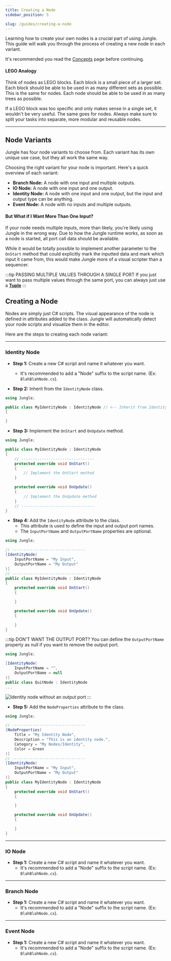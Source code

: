 ```yaml
---
title: Creating a Node
sidebar_position: 5

slug: /guides/creating-a-node
---
```


Learning how to create your own nodes is a crucial part of using Jungle.
This guide will walk you through the process of creating a new node in each variant.

It's recommended you read the [Concepts](/docs/concepts) page before continuing.

#### LEGO Analogy

Think of nodes as LEGO blocks. Each block is a small piece of a larger set. Each block should be able to be used in as
many different sets as possible. This is the same for nodes. Each node should be able to be used in as many trees as 
possible.

If a LEGO block was too specific and only makes sense in a single set, it wouldn't be very useful.
The same goes for nodes. Always make sure to split your tasks into separate, more modular and reusable nodes.

---
## Node Variants

Jungle has four node variants to choose from. Each variant has its own unique use case, but they all work the same way.

Choosing the right variant for your node is important. Here's a quick overview of each variant:
- **Branch Node:** A node with one input and multiple outputs.
- **IO Node:** A node with one input and one output.
- **Identity Node:** A node with one input and one output, but the input and output type can be anything.
- **Event Node:** A node with no inputs and multiple outputs.

#### But What if I Want More Than One Input?

If your node needs multiple inputs, more than likely, you're likely using Jungle in the wrong way. Due to how the Jungle
runtime works, as soon as a node is started, all port call data should be available.

While it would be totally possible to implement another parameter to the `OnStart` method that could explicitly mark the
inputted data and mark which input it came from, this would make Jungle more of a visual scripter than a sequencer.

:::tip PASSING MULTIPLE VALUES THROUGH A SINGLE PORT
If you just want to pass multiple values through the same port, you can always just use a
**[Tuple](https://learn.microsoft.com/en-us/dotnet/csharp/language-reference/builtin-types/value-tuples)**
:::

## Creating a Node

Nodes are simply just C# scripts. The visual appearance of the node is defined in attributes added to the class.
Jungle will automatically detect your node scripts and visualize them in the editor.

Here are the steps to creating each node variant:

---
### Identity Node

- **Step 1:** Create a new C# script and name it whatever you want.
    - It's recommended to add a "Node" suffix to the script name. (Ex: `BlahBlahNode.cs`).

- **Step 2:** Inherit from the `IdentityNode` class.
```csharp
using Jungle;

public class MyIdentityNode : IdentityNode // <-- Inherit from IdentityNode
{

}
```

- **Step 3:** Implement the `OnStart` and `OnUpdate` method.
```csharp
using Jungle;

public class MyIdentityNode : IdentityNode
{
    // --------------------------------
    protected override void OnStart()
    {
        // Implement the OnStart method
    }

    protected override void OnUpdate()
    {
        // Implement the OnUpdate method
    }
    // --------------------------------
}
```

- **Step 4:** Add the `IdentityNode` attribute to the class.
    - This attribute is used to define the input and output port names.
    - The `InputPortName` and `OutputPortName` properties are optional.
```csharp
using Jungle;

// --------------------------------
[IdentityNode(
    InputPortName = "My Input",
    OutputPortName = "My Output"
)]
// --------------------------------
public class MyIdentityNode : IdentityNode
{
    protected override void OnStart()
    {

    }

    protected override void OnUpdate()
    {

    }
}
```

:::tip DON'T WANT THE OUTPUT PORT?
You can define the `OutputPortName` property as null if you want to remove the output port.
```csharp
using Jungle;

[IdentityNode(
    InputPortName = "",
    OutputPortName = null
)]
public class QuitNode : IdentityNode
...
```
![Identity node without an output port](img/identity-node-without-an-output-port.jpg)
:::


- **Step 5:** Add the `NodeProperties` attribute to the class.
```csharp
using Jungle;

// --------------------------------
[NodeProperties(
    Title = "My Identity Node",
    Description = "This is an identity node.",
    Category = "My Nodes/Identity",
    Color = Green
)]
// --------------------------------
[IdentityNode(
    InputPortName = "My Input",
    OutputPortName = "My Output"
)]
public class MyIdentityNode : IdentityNode
{
    protected override void OnStart()
    {

    }

    protected override void OnUpdate()
    {

    }
}
```

---
### IO Node

- **Step 1:** Create a new C# script and name it whatever you want.
  - It's recommended to add a "Node" suffix to the script name. (Ex: `BlahBlahNode.cs`).

---
### Branch Node

- **Step 1:** Create a new C# script and name it whatever you want.
  - It's recommended to add a "Node" suffix to the script name. (Ex: `BlahBlahNode.cs`).

---
### Event Node

- **Step 1:** Create a new C# script and name it whatever you want.
  - It's recommended to add a "Node" suffix to the script name. (Ex: `BlahBlahNode.cs`).
